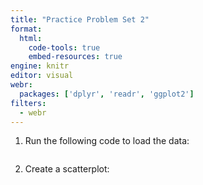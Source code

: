 ```yaml
---
title: "Practice Problem Set 2"
format:
  html:
    code-tools: true
    embed-resources: true
engine: knitr
editor: visual
webr:
  packages: ['dplyr', 'readr', 'ggplot2']
filters:
  - webr
---
```


1.  Run the following code to load the data:

    ```webr-r

    ```

2.  Create a scatterplot:

    ```webr

    ```
